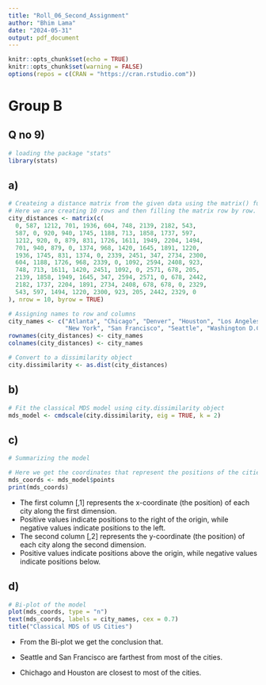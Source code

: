 ```yaml
---
title: "Roll_06_Second_Assignment"
author: "Bhim Lama"
date: "2024-05-31"
output: pdf_document
---
```


```r
knitr::opts_chunk$set(echo = TRUE)
knitr::opts_chunk$set(warning = FALSE)
options(repos = c(CRAN = "https://cran.rstudio.com"))
```


# Group B

## Q no 9)
```r
# loading the package "stats"
library(stats)
```

## a)
```r
# Createing a distance matrix from the given data using the matrix() function,
# Here we are creating 10 rows and then filling the matrix row by row.
city_distances <- matrix(c(
  0, 587, 1212, 701, 1936, 604, 748, 2139, 2182, 543,
  587, 0, 920, 940, 1745, 1188, 713, 1858, 1737, 597,
  1212, 920, 0, 879, 831, 1726, 1611, 1949, 2204, 1494,
  701, 940, 879, 0, 1374, 968, 1420, 1645, 1891, 1220,
  1936, 1745, 831, 1374, 0, 2339, 2451, 347, 2734, 2300,
  604, 1188, 1726, 968, 2339, 0, 1092, 2594, 2408, 923,
  748, 713, 1611, 1420, 2451, 1092, 0, 2571, 678, 205,
  2139, 1858, 1949, 1645, 347, 2594, 2571, 0, 678, 2442,
  2182, 1737, 2204, 1891, 2734, 2408, 678, 678, 0, 2329,
  543, 597, 1494, 1220, 2300, 923, 205, 2442, 2329, 0
), nrow = 10, byrow = TRUE)

# Assigning names to row and columns
city_names <- c("Atlanta", "Chicago", "Denver", "Houston", "Los Angeles", "Miami",
                "New York", "San Francisco", "Seattle", "Washington D.C.")
rownames(city_distances) <- city_names
colnames(city_distances) <- city_names

# Convert to a dissimilarity object
city.dissimilarity <- as.dist(city_distances)
```

## b)
```r

# Fit the classical MDS model using city.dissimilarity object
mds_model <- cmdscale(city.dissimilarity, eig = TRUE, k = 2)
```

## c)
```r

# Summarizing the model

# Here we get the coordinates that represent the positions of the cities. 
mds_coords <- mds_model$points
print(mds_coords)

```
* The first column [,1] represents the x-coordinate (the position) of each city along the first dimension. 
* Positive values indicate positions to the right of the origin, while negative values indicate positions to the left.
* The second column  [,2] represents the y-coordinate (the position) of each city along the second dimension. 
* Positive values indicate positions above the origin, while negative values indicate positions below.


## d)
```r

# Bi-plot of the model
plot(mds_coords, type = "n")
text(mds_coords, labels = city_names, cex = 0.7)
title("Classical MDS of US Cities")
```

* From the Bi-plot we get the conclusion that.

* Seattle and San Francisco are farthest from most of the cities.

* Chichago and Houston are closest to most of the cities.


